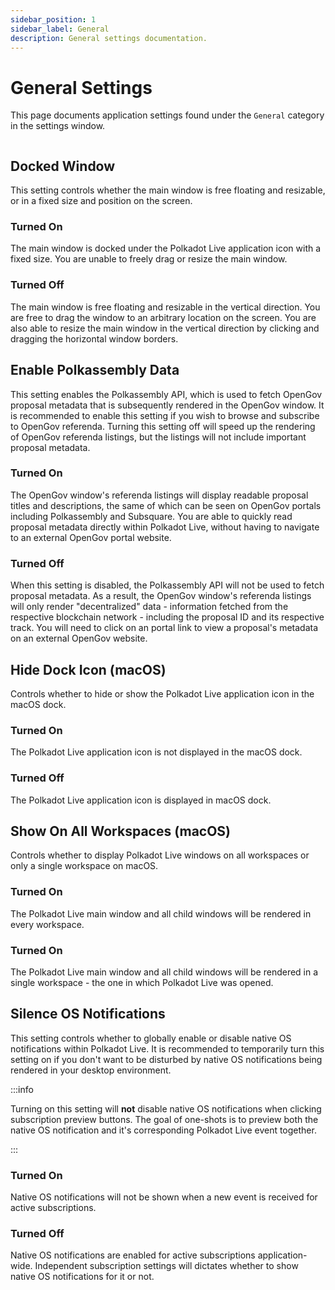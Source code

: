 ```yaml
---
sidebar_position: 1
sidebar_label: General
description: General settings documentation.
---
```



# General Settings

This page documents application settings found under the `General` category in the settings window.

<Img url="/img/app-settings/general.png" />

## Docked Window

This setting controls whether the main window is free floating and resizable, or in a fixed size and position on the screen.

### Turned On

The main window is docked under the Polkadot Live application icon with a fixed size. You are unable to freely drag or resize the main window.

### Turned Off

The main window is free floating and resizable in the vertical direction. You are free to drag the window to an arbitrary location on the screen. You are also able to resize the main window in the vertical direction by clicking and dragging the horizontal window borders.

## Enable Polkassembly Data

This setting enables the Polkassembly API, which is used to fetch OpenGov proposal metadata that is subsequently rendered in the OpenGov window. It is recommended to enable this setting if you wish to browse and subscribe to OpenGov referenda. Turning this setting off will speed up the rendering of OpenGov referenda listings, but the listings will not include important proposal metadata.

### Turned On

The OpenGov window's referenda listings will display readable proposal titles and descriptions, the same of which can be seen on OpenGov portals including Polkassembly and Subsquare. You are able to quickly read proposal metadata directly within Polkadot Live, without having to navigate to an external OpenGov portal website.

### Turned Off

When this setting is disabled, the Polkassembly API will not be used to fetch proposal metadata. As a result, the OpenGov window's referenda listings will only render "decentralized" data - information fetched from the respective blockchain network - including the proposal ID and its respective track. You will need to click on an portal link to view a proposal's metadata on an external OpenGov website.

## Hide Dock Icon (macOS)

Controls whether to hide or show the Polkadot Live application icon in the macOS dock.

### Turned On

The Polkadot Live application icon is not displayed in the macOS dock.

### Turned Off

The Polkadot Live application icon is displayed in macOS dock.

## Show On All Workspaces (macOS)

Controls whether to display Polkadot Live windows on all workspaces or only a single workspace on macOS.

### Turned On

The Polkadot Live main window and all child windows will be rendered in every workspace.

### Turned On

The Polkadot Live main window and all child windows will be rendered in a single workspace - the one in which Polkadot Live was opened.

## Silence OS Notifications

This setting controls whether to globally enable or disable native OS notifications within Polkadot Live. It is recommended to temporarily turn this setting on if you don't want to be disturbed by native OS notifications being rendered in your desktop environment.

:::info

Turning on this setting will **not** disable native OS notifications when clicking subscription preview buttons. The goal of one-shots is to preview both the native OS notification and it's corresponding Polkadot Live event together.

:::

### Turned On

Native OS notifications will not be shown when a new event is received for active subscriptions.

### Turned Off

Native OS notifications are enabled for active subscriptions application-wide. Independent subscription settings will dictates whether to show native OS notifications for it or not.
